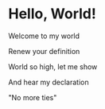 

# Hello, World!

Welcome to my world

Renew your definition

World so high, let me show

And hear my declaration

"No more ties"

<Comments />
